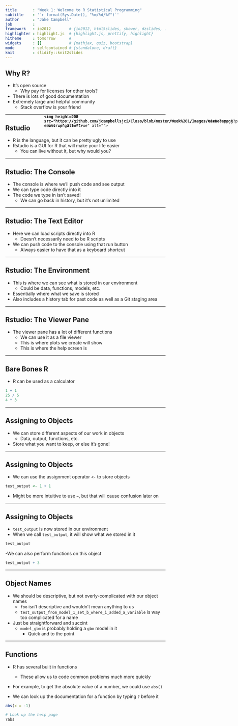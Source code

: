 ```yaml
---
title       : "Week 1: Welcome to R Statistical Programming"
subtitle    : '`r format(Sys.Date(), "%m/%d/%Y")`'
author      : "Jake Campbell"
job         : 
framework   : io2012        # {io2012, html5slides, shower, dzslides, ...}
highlighter : highlight.js  # {highlight.js, prettify, highlight}
hitheme     : tomorrow      # 
widgets     : []            # {mathjax, quiz, bootstrap}
mode        : selfcontained # {standalone, draft}
knit        : slidify::knit2slides
---
```


## Why R?

- It's open source
  + Why pay for licenses for other tools?
- There is lots of good documentation
- Extremely large and helpful community
  + Stack overflow is your friend

---
  
## Rstudio

- R is the language, but it can be pretty ugly to use
- Rstudio is a GUI for R that will make your life easier
  + You can live without it, but why would you?

---

## Rstudio: The Console

<div style="position: absolute; left: 350px; top: 400px; z-index:100">
    <img height=200 src="https://github.com/jcampbellsjci/Class/blob/master/Week%201/Images/console.png?raw=true" alt="">
</div>

- The console is where we'll push code and see output
- We can type code directly into it
- The code we type in isn't saved!
  + We can go back in history, but it's not unlimited

---

## Rstudio: The Text Editor

<div style="position: absolute; left: 350px; top: 400px; z-index:100">
    <img height=200 src="https://github.com/jcampbellsjci/Class/blob/master/Week%201/Images/text editor.png?raw=true" alt="">
</div>

- Here we can load scripts directly into R
  + Doesn't necessarily need to be R scripts
- We can push code to the console using that run button
  + Always easier to have that as a keyboard shortcut

---

## Rstudio: The Environment

<div style="position: absolute; left: 350px; top: 400px; z-index:100">
    <img height=200 src="https://github.com/jcampbellsjci/Class/blob/master/Week%201/Images/environment.png?raw=true" alt="">
</div>

- This is where we can see what is stored in our environment
  + Could be data, functions, models, etc.
- Essentially where what we save is stored
- Also includes a history tab for past code as well as a Git staging area

---

## Rstudio: The Viewer Pane

<div style="position: absolute; left: 350px; top: 400px; z-index:100">
    <img height=200 src="https://github.com/jcampbellsjci/Class/blob/master/Week%201/Images/viewer.png?raw=true" alt="">
</div>

- The viewer pane has a lot of different functions
  + We can use it as a file viewer
  + This is where plots we create will show
  + This is where the help screen is

---

## Bare Bones R

- R can be used as a calculator
```r
1 + 1
25 / 5
4 * 3
```

---

## Assigning to Objects

- We can store different aspects of our work in objects
  + Data, output, functions, etc.
- Store what you want to keep, or else it's gone!

---

## Assigning to Objects

- We can use the assignment operator `<-` to store objects
```r
test_output <- 1 + 1
```
  + Might be more intuitive to use `=`, but that will cause confusion later on

---

## Assigning to Objects

- `test_output` is now stored in our environment
- When we call `test_output`, it will show what we stored in it
```r
test_output
```
-We can also perform functions on this object
```r
test_output + 3
```

---

## Object Names

- We should be descriptive, but not overly-complicated with our object names
  + `foo` isn't descriptive and wouldn't mean anything to us
  + `test_output_from_model_1_set_b_where_i_added_a_variable` is way too complicated for a name
- Just be straightforward and succint
  + `model_gbm` is probably holding a `gbm` model in it
    + Quick and to the point

---

## Functions

- R has several built in functions
  + These allow us to code common problems much more quickly
  
- For example, to get the absolute value of a number, we could use `abs()`

- We can look up the documentation for a function by typing `?` before it

```r
abs(x = -1)

# Look up the help page
?abs
```